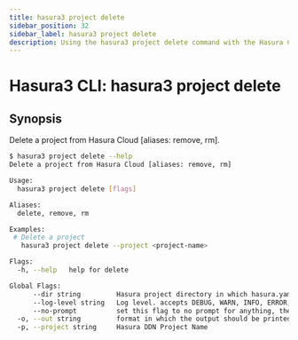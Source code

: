 ```yaml
---
title: hasura3 project delete
sidebar_position: 32
sidebar_label: hasura3 project delete
description: Using the hasura3 project delete command with the Hasura CLI
---
```


# Hasura3 CLI: hasura3 project delete 

## Synopsis
Delete a project from Hasura Cloud [aliases: remove, rm].

```bash
$ hasura3 project delete --help
Delete a project from Hasura Cloud [aliases: remove, rm]

Usage:
  hasura3 project delete [flags]

Aliases:
  delete, remove, rm

Examples:
 # Delete a project
   hasura3 project delete --project <project-name>

Flags:
  -h, --help   help for delete

Global Flags:
      --dir string         Hasura project directory in which hasura.yaml is present (default ".")
      --log-level string   Log level. accepts DEBUG, WARN, INFO, ERROR, FATAL (default "INFO")
      --no-prompt          set this flag to no prompt for anything, the command fails if any input is missing
  -o, --out string         format in which the output should be printed, accepts table, json and yaml (default "table")
  -p, --project string     Hasura DDN Project Name
```

